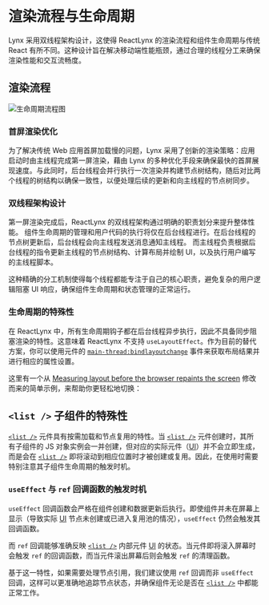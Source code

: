 
# 渲染流程与生命周期

Lynx 采用双线程架构设计，这使得 ReactLynx 的渲染流程和组件生命周期与传统 React 有所不同。这种设计旨在解决移动端性能瓶颈，通过合理的线程分工来确保渲染性能和交互流畅度。

## 渲染流程

![生命周期流程图](./assets/lifecycle-init-render-1.png)

### 首屏渲染优化

为了解决传统 Web 应用首屏加载慢的问题，Lynx 采用了创新的渲染策略：应用启动时由主线程完成第一屏渲染，藉由 Lynx 的多种优化手段来确保最快的首屏展现速度。与此同时，后台线程会并行执行一次渲染并构建节点树结构，随后对比两个线程的树结构以确保一致性，以便处理后续的更新和向主线程的节点树同步。

### 双线程架构设计

第一屏渲染完成后，ReactLynx 的双线程架构通过明确的职责划分来提升整体性能。
组件生命周期的管理和用户代码的执行将仅在后台线程进行。在后台线程的节点树更新后，后台线程会向主线程发送消息通知主线程。
而主线程负责根据后台线程的指令更新主线程的节点树结构、计算布局并绘制 UI，以及执行用户编写的主线程脚本。

这种精确的分工机制使得每个线程都能专注于自己的核心职责，避免复杂的用户逻辑阻塞 UI 响应，确保组件生命周期和状态管理的正常运行。

### 生命周期的特殊性

在 ReactLynx 中，所有生命周期钩子都在后台线程异步执行，因此不具备同步阻塞渲染的特性。这意味着 ReactLynx 不支持 `useLayoutEffect`。作为目前的替代方案，你可以使用元件的 [`main-thread:bindlayoutchange`](api/elements/built-in/view.html#bindlayoutchange) 事件来获取布局结果并进行相应的属性设置。

这里有一个从 [Measuring layout before the browser repaints the screen](https://react.dev/reference/react/useLayoutEffect#measuring-layout-before-the-browser-repaints-the-screen) 修改而来的简单示例，来帮助你更轻松地切换：

<Go
  example="react-lifecycle"
  img="/assets/doc/react/react-lifecycle-measure.gif"
  defaultEntryFile="dist/measuring-layout.lynx.bundle"
  defaultFile="src/measuring-layout/Tooltip.tsx"
  entry="src/measuring-layout"
  highlight="{4-18}"
/>

## `<list />` 子组件的特殊性

[`<list />`] 元件具有按需加载和节点复用的特性。当 [`<list />`] 元件创建时，其所有子组件的 JS 对象实例会一并创建，但对应的实际元件（[UI]）并不会立即生成，而是会在 [`<list />`] 即将滚动到相应位置时才被创建或复用。因此，在使用时需要特别注意其子组件生命周期的触发时机。

### `useEffect` 与 `ref` 回调函数的触发时机

`useEffect` 回调函数会严格在组件创建和数据更新后执行。即使组件并未在屏幕上显示（导致实际 [UI] 节点未创建或已进入复用池的情况），`useEffect` 仍然会触发其回调函数。

而 `ref` 回调能够准确反映 [`<list />`] 内部元件 [UI] 的状态。当元件即将滚入屏幕时会触发 `ref` 的回调函数，而当元件滚出屏幕后则会触发 `ref` 的清理函数。

基于这一特性，如果需要处理节点引用，我们建议使用 `ref` 回调而非 `useEffect` 回调，这样可以更准确地追踪节点状态，并确保组件无论是否在 [`<list />`] 中都能正常工作。

[`<list />`]: zh/api/elements/built-in/list
[UI]: guide/spec.html#ui
